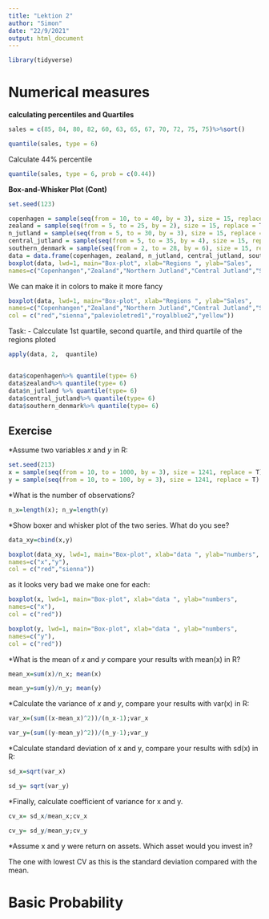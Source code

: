 ```yaml
---
title: "Lektion 2"
author: "Simon"
date: "22/9/2021"
output: html_document
---
```


```r
library(tidyverse)
```


# Numerical measures

**calculating percentiles and Quartiles**

```r
sales = c(85, 84, 80, 82, 60, 63, 65, 67, 70, 72, 75, 75)%>%sort()

```
```r
quantile(sales, type = 6)
```
Calculate 44% percentile
```r
quantile(sales, type = 6, prob = c(0.44))
```

**Box-and-Whisker Plot (Cont)**

```r
set.seed(123)

copenhagen = sample(seq(from = 10, to = 40, by = 3), size = 15, replace = T)
zealand = sample(seq(from = 5, to = 25, by = 2), size = 15, replace = T)
n_jutland = sample(seq(from = 5, to = 30, by = 3), size = 15, replace = T)
central_jutland = sample(seq(from = 5, to = 35, by = 4), size = 15, replace = T)
southern_denmark = sample(seq(from = 2, to = 28, by = 6), size = 15, replace = T)
data = data.frame(copenhagen, zealand, n_jutland, central_jutland, southern_denmark)
boxplot(data, lwd=1, main="Box-plot", xlab="Regions ", ylab="Sales",
names=c("Copenhangen","Zealand","Northern Jutland","Central Jutland","Southern Denmark"))

```
We can make it in colors to make it more fancy 


```r

boxplot(data, lwd=1, main="Box-plot", xlab="Regions ", ylab="Sales",
names=c("Copenhangen","Zealand","Northern Jutland","Central Jutland","Southern Denmark"),
col = c("red","sienna","palevioletred1","royalblue2","yellow"))

```

Task: 
- Calcculate 1st quartile, second quartile, and third quartile of the regions ploted 

```r
apply(data, 2,  quantile)


data$copenhagen%>% quantile(type= 6)
data$zealand%>% quantile(type= 6)
data$n_jutland %>% quantile(type= 6)
data$central_jutland%>% quantile(type= 6)
data$southern_denmark%>% quantile(type= 6)


```

## Exercise


*Assume two variables $x$ and $y$ in R:
```r
set.seed(213)
x = sample(seq(from = 10, to = 1000, by = 3), size = 1241, replace = T)
y = sample(seq(from = 10, to = 100, by = 3), size = 1241, replace = T)

```


*What is the number of observations?

```r
n_x=length(x); n_y=length(y)

```

*Show boxer and whisker plot of the two series. What do you see?

```r
data_xy=cbind(x,y)

boxplot(data_xy, lwd=1, main="Box-plot", xlab="data ", ylab="numbers",
names=c("x","y"),
col = c("red","sienna"))


```

as it looks very bad we make one for each:

```r
boxplot(x, lwd=1, main="Box-plot", xlab="data ", ylab="numbers",
names=c("x"),
col = c("red"))

boxplot(y, lwd=1, main="Box-plot", xlab="data ", ylab="numbers",
names=c("y"),
col = c("red"))
```

*What is the mean of $x$ and $y$ compare your results with mean(x) in R?

```r

mean_x=sum(x)/n_x; mean(x)

mean_y=sum(y)/n_y; mean(y)

```

*Calculate the variance of $x$ and $y$, compare your results with var(x) in R:

```r

var_x=(sum((x-mean_x)^2))/(n_x-1);var_x

var_y=(sum((y-mean_y)^2))/(n_y-1);var_y


```
*Calculate standard deviation of x and y, compare your results with sd(x) in R:

```r
sd_x=sqrt(var_x)

sd_y= sqrt(var_y)

```
*Finally, calculate coefficient of variance for x and y.

```r
cv_x= sd_x/mean_x;cv_x

cv_y= sd_y/mean_y;cv_y
```
*Assume x and y were return on assets. Which asset would you invest in?

The one with lowest CV as this is the standard deviation compared with the mean. 


# Basic Probability

